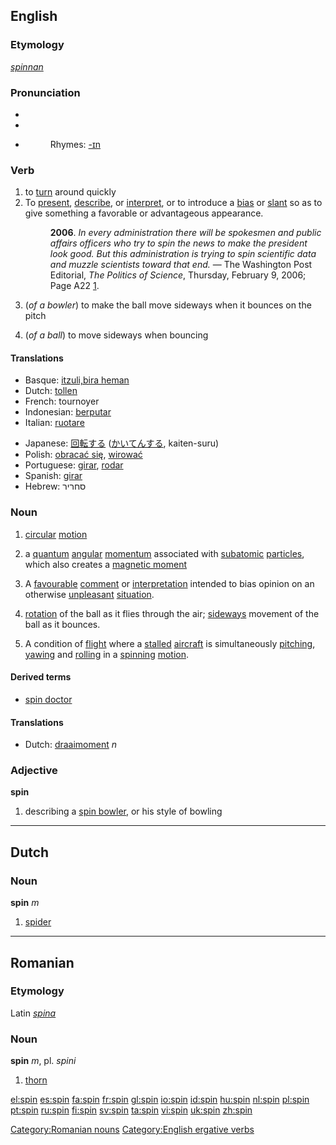 {{wikipediadab}}
==English==

===Etymology===
{{OE.}} ''[[spinnan]]''

===Pronunciation===
*{{IPA|/spɪn/}}
*{{SAMPA|/spIn/}}
*{{audio|en-us-spin.ogg|Audio (US)}}
*:Rhymes: [[Rhymes:English:-ɪn|-ɪn]]

===Verb===

{{en-verb|spins|spinning|'''[[spun]]''' ''or archaic'' '''[[span]]'''|spun}}

# to [[turn]] around quickly
# To [[present]], [[describe]], or [[interpret]], or to introduce a [[bias]] or [[slant]] so as to give something a favorable or advantageous appearance.  
#:'''2006'''. ''In every administration there will be spokesmen and public affairs officers who try to spin the news to make the president look good. But this administration is trying to spin scientific data and muzzle scientists toward that end.'' &mdash; The Washington Post Editorial, ''The Politics of Science'', Thursday, February 9, 2006; Page A22 [http://www.washingtonpost.com/wp-dyn/content/article/2006/02/08/AR2006020801991.html].
#{{cricket}} (''of a bowler'') to make the ball move sideways when it bounces on the pitch
#{{cricket}} (''of a ball'') to move sideways when bouncing

====Translations====
{{top}}
*Basque: [[itzuli,bira heman]]
*Dutch: [[tollen]]
*French: tournoyer
*Indonesian: [[putar|berputar]]
*Italian: [[ruotare]]
{{mid}}
*Japanese: [[回転]]する ([[かいてん]]する, kaiten-suru)
*Polish: [[obracać się]], [[wirować]]
*Portuguese: [[girar]], [[rodar]]
*Spanish: [[girar]]
*Hebrew: סחריר
{{bottom}}

===Noun===
{{en-noun}}

#[[circular]] [[motion]]
#{{physics}} a [[quantum]] [[angular]] [[momentum]] associated with [[subatomic]] [[particle]]s, which also creates a [[magnetic moment]]
# A [[favourable]] [[comment]] or [[interpretation]] intended to bias opinion on an otherwise [[unpleasant]] [[situation]].
#{{cricket}} [[rotation]] of the ball as it flies through the air; [[sideways]] movement of the ball as it bounces.
# A condition of [[flight]] where a [[stall]]ed [[aircraft]] is simultaneously [[pitching]], [[yawing]] and [[rolling]] in a [[spinning]] [[motion]].

====Derived terms====
*[[spin doctor]]

====Translations====
*Dutch: [[draaimoment]] ''n''

===Adjective===
'''spin'''
#{{cricket}} describing a [[spin bowler]], or his style of bowling

----

==Dutch==
===Noun===
'''spin''' ''m''

# [[spider]]

----

==Romanian==
===Etymology===
Latin ''[[spina]]''
===Noun===
'''spin''' ''m'', pl. ''spini''

# [[thorn]]

[[Category:Romanian nouns]]
[[Category:English ergative verbs]]

[[el:spin]]
[[es:spin]]
[[fa:spin]]
[[fr:spin]]
[[gl:spin]]
[[io:spin]]
[[id:spin]]
[[hu:spin]]
[[nl:spin]]
[[pl:spin]]
[[pt:spin]]
[[ru:spin]]
[[fi:spin]]
[[sv:spin]]
[[ta:spin]]
[[vi:spin]]
[[uk:spin]]
[[zh:spin]]